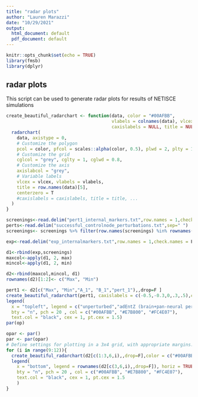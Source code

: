```yaml
---
title: "radar plots"
author: "Lauren Marazzi"
date: "10/29/2021"
output:
  html_document: default
  pdf_document: default
---
```


```r
knitr::opts_chunk$set(echo = TRUE)
library(fmsb)
library(dplyr)
```

## radar plots

This script can be used to generate radar plots for results of NETISCE simulations

```r
create_beautiful_radarchart <- function(data, color = "#00AFBB", 
                                        vlabels = colnames(data), vlcex = 1,
                                        caxislabels = NULL, title = NULL, ...){
  radarchart(
    data, axistype = 0,
    # Customize the polygon
    pcol = color, pfcol = scales::alpha(color, 0.5), plwd = 2, plty = 1,
    # Customize the grid
    cglcol = "grey", cglty = 1, cglwd = 0.8,
    # Customize the axis
    axislabcol = "grey", 
    # Variable labels
    vlcex = vlcex, vlabels = vlabels,
    title = row.names(data)[5],
    centerzero = T
    #caxislabels = caxislabels, title = title, ...
  )
}
```


```r

screenings<-read.delim("pert1_internal_markers.txt",row.names = 1,check.names = F,sep=" ")
perts<-read.delim("successful_controlnode_perturbations.txt",sep=" ")
screenings<- screenings %>% filter(row.names(screenings) %in% rownames(perts))

exp<-read.delim("exp_internalmarkers.txt",row.names = 1,check.names = F,sep=" ")

d1<-rbind(exp,screenings)
maxcol<-apply(d1, 2, max)
mincol<-apply(d1, 2, min)

d2<-rbind(maxcol,mincol, d1)
rownames(d2)[1:2]<- c("Max", "Min")

pert1 <- d2[c("Max", "Min","A_1", "B_1","pert_1"),,drop=F ]
create_beautiful_radarchart(pert1, caxislabels = c(-0.5,-0.3,0,.3,.5),color = c("#00AFBB", "#E7B800"))
legend(
  x = "topleft", legend = c("unperturbed","adEntZ (brain+pan-neural perturbation)"), horiz = F,
  bty = "n", pch = 20 , col = c("#00AFBB", "#E7B800", "#FC4E07"),
  text.col = "black", cex = 1, pt.cex = 1.5)
par(op)

opar <- par() 
par <- par(opar) 
# Define settings for plotting in a 3x4 grid, with appropriate margins:
for (i in range(9:12)){
  create_beautiful_radarchart(d2[c(1:3,6,i),,drop=F],color = c("#00AFBB", "#E7B800","#FC4E07"))
  legend(
    x = "bottom", legend = rownames(d2[c(3,6,i),,drop=F]), horiz = TRUE,
    bty = "n", pch = 20 , col = c("#00AFBB", "#E7B800", "#FC4E07"),
    text.col = "black", cex = 1, pt.cex = 1.5
    )
}


```